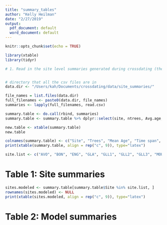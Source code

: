 ```yaml
---
title: "summary_tables"
author: "Kelly Heilman"
date: "2/27/2019"
output:
  pdf_document: default
  word_document: default
---
```


```r
knitr::opts_chunk$set(echo = TRUE)
```


```r
library(xtable)
library(tidyr)

# 1. Read in the site level summaries generated during crossdating (these come from my Crossdating Repo & were generated using dplR)


# directory that all the csv files are in
data.dir <- "/Users/kah/Documents/crossdating/data/site_summaries/"

file_names = list.files(data.dir)
full_filenames <- paste0(data.dir, file_names)
summaries <- lapply(full_filenames, read.csv)

summary.table <- do.call(rbind, summaries)
summary.table <- summary.table %>% dplyr::select(site, ntrees, Avg.age, TimeSpan, intercorrelation, AR.mean, eps, rbar.eff)

new.table <- xtable(summary.table)
new.table

colnames(summary.table) <- c("Site", "Trees", "Mean Age", "Time span", "Intercorrelation", "AR", "EPS", "Rbar")
print(xtable(summary.table, align = rep("c", 9)), type="latex")

site.list <- c("AVO", "BON", "ENG", "GLA", "GLL1", "GLL2", "GLL3", "MOU", "UNC")

```

# Table 1: Site summaries
```r
sites.modeled <- summary.table[summary.table$Site %in% site.list, ]
rownames(sites.modeled) <- NULL
print(xtable(sites.modeled, align = rep("c", 9)), type="latex")
```

# Table 2: Model summaries
```r
```